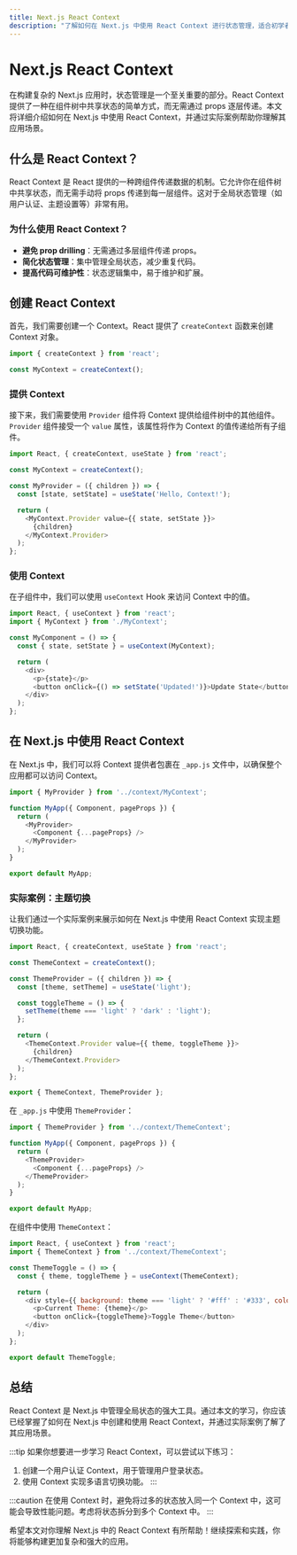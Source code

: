 ```yaml
---
title: Next.js React Context
description: "了解如何在 Next.js 中使用 React Context 进行状态管理，适合初学者的全面指南。"
---
```


# Next.js React Context

在构建复杂的 Next.js 应用时，状态管理是一个至关重要的部分。React Context 提供了一种在组件树中共享状态的简单方式，而无需通过 props 逐层传递。本文将详细介绍如何在 Next.js 中使用 React Context，并通过实际案例帮助你理解其应用场景。

## 什么是 React Context？

React Context 是 React 提供的一种跨组件传递数据的机制。它允许你在组件树中共享状态，而无需手动将 props 传递到每一层组件。这对于全局状态管理（如用户认证、主题设置等）非常有用。

### 为什么使用 React Context？

- **避免 prop drilling**：无需通过多层组件传递 props。
- **简化状态管理**：集中管理全局状态，减少重复代码。
- **提高代码可维护性**：状态逻辑集中，易于维护和扩展。

## 创建 React Context

首先，我们需要创建一个 Context。React 提供了 `createContext` 函数来创建 Context 对象。

```javascript
import { createContext } from 'react';

const MyContext = createContext();
```

### 提供 Context

接下来，我们需要使用 `Provider` 组件将 Context 提供给组件树中的其他组件。`Provider` 组件接受一个 `value` 属性，该属性将作为 Context 的值传递给所有子组件。

```javascript
import React, { createContext, useState } from 'react';

const MyContext = createContext();

const MyProvider = ({ children }) => {
  const [state, setState] = useState('Hello, Context!');

  return (
    <MyContext.Provider value={{ state, setState }}>
      {children}
    </MyContext.Provider>
  );
};
```

### 使用 Context

在子组件中，我们可以使用 `useContext` Hook 来访问 Context 中的值。

```javascript
import React, { useContext } from 'react';
import { MyContext } from './MyContext';

const MyComponent = () => {
  const { state, setState } = useContext(MyContext);

  return (
    <div>
      <p>{state}</p>
      <button onClick={() => setState('Updated!')}>Update State</button>
    </div>
  );
};
```

## 在 Next.js 中使用 React Context

在 Next.js 中，我们可以将 Context 提供者包裹在 `_app.js` 文件中，以确保整个应用都可以访问 Context。

```javascript
import { MyProvider } from '../context/MyContext';

function MyApp({ Component, pageProps }) {
  return (
    <MyProvider>
      <Component {...pageProps} />
    </MyProvider>
  );
}

export default MyApp;
```

### 实际案例：主题切换

让我们通过一个实际案例来展示如何在 Next.js 中使用 React Context 实现主题切换功能。

```javascript
import React, { createContext, useState } from 'react';

const ThemeContext = createContext();

const ThemeProvider = ({ children }) => {
  const [theme, setTheme] = useState('light');

  const toggleTheme = () => {
    setTheme(theme === 'light' ? 'dark' : 'light');
  };

  return (
    <ThemeContext.Provider value={{ theme, toggleTheme }}>
      {children}
    </ThemeContext.Provider>
  );
};

export { ThemeContext, ThemeProvider };
```

在 `_app.js` 中使用 `ThemeProvider`：

```javascript
import { ThemeProvider } from '../context/ThemeContext';

function MyApp({ Component, pageProps }) {
  return (
    <ThemeProvider>
      <Component {...pageProps} />
    </ThemeProvider>
  );
}

export default MyApp;
```

在组件中使用 `ThemeContext`：

```javascript
import React, { useContext } from 'react';
import { ThemeContext } from '../context/ThemeContext';

const ThemeToggle = () => {
  const { theme, toggleTheme } = useContext(ThemeContext);

  return (
    <div style={{ background: theme === 'light' ? '#fff' : '#333', color: theme === 'light' ? '#000' : '#fff' }}>
      <p>Current Theme: {theme}</p>
      <button onClick={toggleTheme}>Toggle Theme</button>
    </div>
  );
};

export default ThemeToggle;
```

## 总结

React Context 是 Next.js 中管理全局状态的强大工具。通过本文的学习，你应该已经掌握了如何在 Next.js 中创建和使用 React Context，并通过实际案例了解了其应用场景。

:::tip
如果你想要进一步学习 React Context，可以尝试以下练习：
1. 创建一个用户认证 Context，用于管理用户登录状态。
2. 使用 Context 实现多语言切换功能。
:::

:::caution
在使用 Context 时，避免将过多的状态放入同一个 Context 中，这可能会导致性能问题。考虑将状态拆分到多个 Context 中。
:::

希望本文对你理解 Next.js 中的 React Context 有所帮助！继续探索和实践，你将能够构建更加复杂和强大的应用。